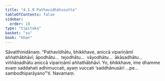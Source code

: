 ```yaml
---
title: "4.1.9 Pathavīdhātusutta"
tableOfContents: false
sidebar:
  order: 10
type: "tipitaka"
basket: "su"
book: "khan"
---
```



<DynamicBreadcrumb />

<Division number="310" book="khan">

<Paragraph number="1059" book="khan">
Sāvatthinidānaṃ. “Pathavīdhātu, bhikkhave, aniccā vipariṇāmī aññathābhāvī; āpodhātu…  tejodhātu…  vāyodhātu…  ākāsadhātu…  viññāṇadhātu aniccā vipariṇāmī aññathābhāvī. Yo, bhikkhave, ime dhamme evaṃ saddahati adhimuccati, ayaṃ vuccati ‘saddhānusārī …pe…  sambodhiparāyano’”ti.

</Paragraph>
</Division>

<Paragraph number="1060" type="center" book="khan">
Navamaṃ.
</Paragraph>